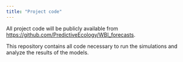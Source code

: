 ```yaml
---
title: "Project code"
---
```


All project code will be publicly available from <https://github.com/PredictiveEcology/WBI_forecasts>.

This repository contains all code necessary to run the simulations and analyze the results of the models.
